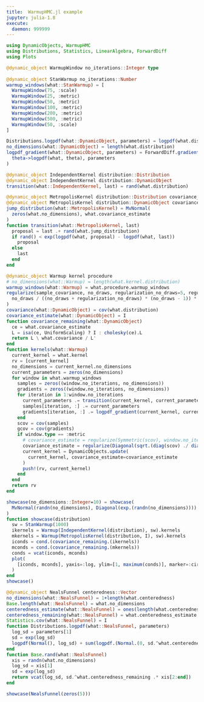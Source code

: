 ```yaml
---
title:  WarmupHMC.jl example
jupyter: julia-1.8
execute:
  daemon: 999999
---
```


```julia
using DynamicObjects, WarmupHMC
using Distributions, Statistics, LinearAlgebra, ForwardDiff
using Plots

@dynamic_object WarmupWindow no_iterations::Integer type
 
@dynamic_object StanWarmup no_iterations::Number
warmup_windows(what::StanWarmup) = [
  WarmupWindow(75, :scale)
  WarmupWindow(25, :metric)
  WarmupWindow(50, :metric)
  WarmupWindow(100, :metric)
  WarmupWindow(200, :metric)
  WarmupWindow(500, :metric)
  WarmupWindow(50, :scale)
]

Distributions.logpdf(what::DynamicObject, parameters) = logpdf(what.distribution, parameters)
no_dimensions(what::DynamicObject) = length(what.distribution)
logpdf_gradient(what::DynamicObject, parameters) = ForwardDiff.gradient(
  theta->logpdf(what, theta), parameters
)

@dynamic_object IndependentKernel distribution::Distribution
@dynamic_object IndependentKernel distribution::DynamicObject
transition(what::IndependentKernel, last) = rand(what.distribution)

@dynamic_object MetropolisKernel distribution::Distribution covariance_estimate
@dynamic_object MetropolisKernel distribution::DynamicObject covariance_estimate
jump_distribution(what::MetropolisKernel) = MvNormal(
  zeros(what.no_dimensions), what.covariance_estimate
)
function transition(what::MetropolisKernel, last)
  proposal = last .+ rand(what.jump_distribution)
  if rand() < exp(logpdf(what, proposal) - logpdf(what, last))
    proposal
  else
    last
  end
end

@dynamic_object Warmup kernel procedure
# no_dimensions(what::Warmup) = length(what.kernel.distribution)
warmup_windows(what::Warmup) = what.procedure.warmup_windows
regularize(sample_covariance, no_draws, regularization_no_draws=5, regularization_constant=1e-3) = (
  no_draws / ((no_draws + regularization_no_draws) * (no_draws - 1)) * sample_covariance + regularization_constant * (regularization_no_draws / (no_draws + regularization_no_draws)) * I
)
covariance(what::DynamicObject) = cov(what.distribution)
covariance_estimate(what::DynamicObject) = I 
function covariance_remaining(what::DynamicObject)
  ce = what.covariance_estimate
  L = isa(ce, UniformScaling) ? I : cholesky(ce).L
  return L \ what.covariance / L'
end
function kernels(what::Warmup)
  current_kernel = what.kernel
  rv = [current_kernel]
  no_dimensions = current_kernel.no_dimensions
  current_parameters = zeros(no_dimensions)
  for window in what.warmup_windows
    samples = zeros((window.no_iterations, no_dimensions))
    gradients = zeros((window.no_iterations, no_dimensions))
    for iteration in 1:window.no_iterations
      current_parameters .= transition(current_kernel, current_parameters)
      samples[iteration, :] .= current_parameters
      gradients[iteration, :] .= logpdf_gradient(current_kernel, current_parameters)
    end
    scov = cov(samples)
    gcov = cov(gradients)
    if window.type == :metric
      # covariance_estimate = regularize(Symmetric(scov), window.no_iterations)
      covariance_estimate = regularize(Diagonal(sqrt.(diag(scov) ./ diag(gcov))), window.no_iterations)
      current_kernel = DynamicObjects.update(
        current_kernel, covariance_estimate=covariance_estimate
      )
      push!(rv, current_kernel)
    end
  end
  return rv
end

showcase(no_dimensions::Integer=10) = showcase(
  MvNormal(randn(no_dimensions), Diagonal(exp.(randn(no_dimensions))))
)
function showcase(distribution)
  sw = StanWarmup(1000)
  ikernels = Warmup(IndependentKernel(distribution), sw).kernels
  mkernels = Warmup(MetropolisKernel(distribution, I), sw).kernels
  iconds = cond.(covariance_remaining.(ikernels))
  mconds = cond.(covariance_remaining.(mkernels))
  conds = vcat(iconds, mconds)
  plot(
    [iconds, mconds], yaxis=:log, ylim=[1, maximum(conds)], marker=:circle
  )
end
showcase()
```
```julia
@dynamic_object NealsFunnel centeredness::Vector
no_dimensions(what::NealsFunnel) = 1+length(what.centeredness)
Base.length(what::NealsFunnel) = what.no_dimensions
centeredness_estimate(what::NealsFunnel) = ones(length(what.centeredness))
centeredness_remaining(what::NealsFunnel) = what.centeredness_estimate - what.centeredness
Statistics.cov(what::NealsFunnel) = I
function Distributions.logpdf(what::NealsFunnel, parameters) 
  log_sd = parameters[1]
  sd = exp(log_sd)
  logpdf(Normal(), log_sd) + sum(logpdf.(Normal.(0, sd.^what.centeredness_remaining), parameters[2:end]))
end
function Base.rand(what::NealsFunnel)
  xis = randn(what.no_dimensions)
  log_sd = xis[1]
  sd = exp(log_sd)
  return vcat(log_sd, sd.^what.centeredness_remaining .* xis[2:end])
end

showcase(NealsFunnel(zeros(5)))
``` 